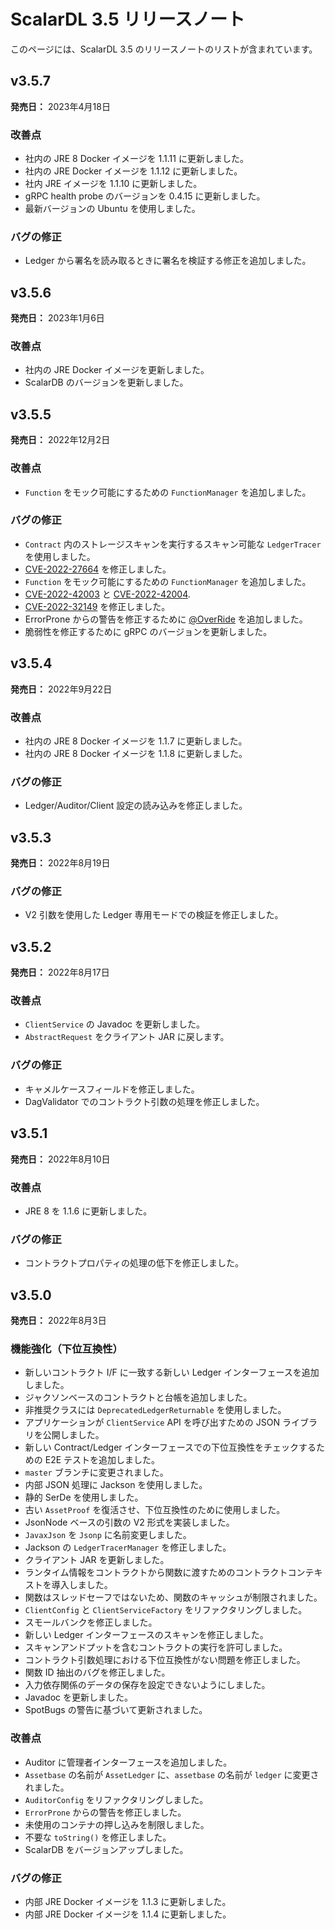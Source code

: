 # ScalarDL 3.5 リリースノート


<TranslationBanner />

このページには、ScalarDL 3.5 のリリースノートのリストが含まれています。

## v3.5.7

**発売日：** 2023年4月18日

### 改善点

- 社内の JRE 8 Docker イメージを 1.1.11 に更新しました。
- 社内の JRE Docker イメージを 1.1.12 に更新しました。
- 社内 JRE イメージを 1.1.10 に更新しました。
- gRPC health probe のバージョンを 0.4.15 に更新しました。
- 最新バージョンの Ubuntu を使用しました。

### バグの修正

- Ledger から署名を読み取るときに署名を検証する修正を追加しました。

## v3.5.6

**発売日：** 2023年1月6日

### 改善点

- 社内の JRE Docker イメージを更新しました。
- ScalarDB のバージョンを更新しました。

## v3.5.5

**発売日：** 2022年12月2日

### 改善点

- `Function` をモック可能にするための `FunctionManager` を追加しました。

### バグの修正

- `Contract` 内のストレージスキャンを実行するスキャン可能な `LedgerTracer` を使用しました。
- [CVE-2022-27664](https://github.com/advisories/GHSA-69cg-p879-7622) を修正しました。
- `Function` をモック可能にするための `FunctionManager` を追加しました。
- [CVE-2022-42003](https://github.com/advisories/GHSA-jjjh-jjxp-wpff) と [CVE-2022-42004](https://github.com/advisories/GHSA-rgv9-q543-rqg4).
- [CVE-2022-32149](https://github.com/advisories/GHSA-69ch-w2m2-3vjp "CVE-2022-32149") を修正しました。
- ErrorProne からの警告を修正するために [@OverRide](https://github.com/OverRide) を追加しました。
- 脆弱性を修正するために gRPC のバージョンを更新しました。

## v3.5.4

**発売日：** 2022年9月22日

### 改善点

- 社内の JRE 8 Docker イメージを 1.1.7 に更新しました。
- 社内の JRE 8 Docker イメージを 1.1.8 に更新しました。

### バグの修正

- Ledger/Auditor/Client 設定の読み込みを修正しました。

## v3.5.3

**発売日：** 2022年8月19日

### バグの修正

- V2 引数を使用した Ledger 専用モードでの検証を修正しました。

## v3.5.2

**発売日：** 2022年8月17日

### 改善点

- `ClientService` の Javadoc を更新しました。
- `AbstractRequest` をクライアント JAR に戻します。

### バグの修正

- キャメルケースフィールドを修正しました。
- DagValidator でのコントラクト引数の処理を修正しました。

## v3.5.1

**発売日：** 2022年8月10日

### 改善点

- JRE 8 を 1.1.6 に更新しました。

### バグの修正

- コントラクトプロパティの処理の低下を修正しました。

## v3.5.0

**発売日：** 2022年8月3日

### 機能強化（下位互換性）

- 新しいコントラクト I/F に一致する新しい Ledger インターフェースを追加しました。
- ジャクソンベースのコントラクトと台帳を追加しました。
- 非推奨クラスには `DeprecatedLedgerReturnable` を使用しました。
- アプリケーションが `ClientService` API を呼び出すための JSON ライブラリを公開しました。
- 新しい Contract/Ledger インターフェースでの下位互換性をチェックするための E2E テストを追加しました。
- `master` ブランチに変更されました。
- 内部 JSON 処理に Jackson を使用しました。
- 静的 SerDe を使用しました。
- 古い `AssetProof` を復活させ、下位互換性のために使用しました。
- JsonNode ベースの引数の V2 形式を実装しました。
- `JavaxJson` を `Jsonp` に名前変更しました。
- Jackson の `LedgerTracerManager` を修正しました。
- クライアント JAR を更新しました。
- ランタイム情報をコントラクトから関数に渡すためのコントラクトコンテキストを導入しました。
- 関数はスレッドセーフではないため、関数のキャッシュが制限されました。
- `ClientConfig` と `ClientServiceFactory` をリファクタリングしました。
- スモールバンクを修正しました。
- 新しい Ledger インターフェースのスキャンを修正しました。
- スキャンアンドプットを含むコントラクトの実行を許可しました。
- コントラクト引数処理における下位互換性がない問題を修正しました。
- 関数 ID 抽出のバグを修正しました。
- 入力依存関係のデータの保存を設定できないようにしました。
- Javadoc を更新しました。
- SpotBugs の警告に基づいて更新されました。

### 改善点

- Auditor に管理者インターフェースを追加しました。
- `Assetbase` の名前が `AssetLedger` に、`assetbase` の名前が `ledger` に変更されました。
- `AuditorConfig` をリファクタリングしました。
- `ErrorProne` からの警告を修正しました。
- 未使用のコンテナの押し込みを制限しました。
- 不要な `toString()` を修正しました。
- ScalarDB をバージョンアップしました。

### バグの修正

- 内部 JRE Docker イメージを 1.1.3 に更新しました。
- 内部 JRE Docker イメージを 1.1.4 に更新しました。

